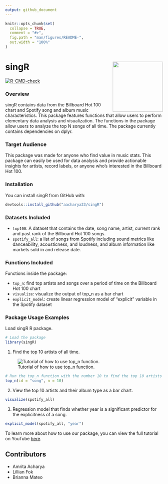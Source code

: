 ```yaml
---
output: github_document
---
```


```r
knitr::opts_chunk$set(
  collapse = TRUE,
  comment = "#>",
  fig.path = "man/figures/README-",
  out.width = "100%"
)
```

# singR <img src='R/images/hex-singR.png' align="right" height="160"/>


<!-- badges: start -->
  [![R-CMD-check](https://github.com/aacharya23/billboard_music/actions/workflows/R-CMD-check.yaml/badge.svg)](https://github.com/aacharya23/billboard_music/actions/workflows/R-CMD-check.yaml)
<!-- badges: end -->
 
### Overview
singR contains data from the Billboard Hot 100 chart and Spotify song and album music characteristics. This package features functions that allow users to perform elementary data analysis and visualization. The functions in the package allow users to analyze the top N songs of all time. The package currently contains dependencies on dplyr.


### Target Audience
This package was made for anyone who find value in music stats. This package can easily be used for data analysis and provide actionable insights for artists, record labels, or anyone who's interested in the Billboard Hot 100.


### Installation 

You can install singR from GitHub with: 

```r
devtools::install_github("aacharya23/singR")
```

### Datasets Included 
+ `top100`: A dataset that contains the date, song name, artist, current rank and past rank of the Billboard Hot 100 songs.
+ `spotify_all`: a list of songs from Spotify including sound metrics like danceability, acousticness, and loudness, and album information like markets sold in and release date. 

### Functions Included

Functions inside the package:

+ `top_n`: find top artists and songs over a period of time on the Billboard Hot 100 chart
+ `visualize`: visualize the output of top_n as a bar chart
+ `explicit_model`: create linear regression model of "explicit" variable in the Spotify dataset 

### Package Usage Examples

Load singR R package. 

```r
# Load the package 
library(singR)

```

1. Find the top 10 artists of all time. 

![Tutorial of how to use top_n function.](R/images/ezgif.com-gif-maker.gif)
```r
# Run the top_n function with the number 10 to find the top 10 artists of all time 
top_n(id = "song", n = 10)
```
2. View the top 10 artists and their album type as a bar chart. 
```r
visualize(spotify_all)
```
3. Regression model that finds whether year is a significant predictor for the explicitness of a song. 
```r
explicit_model(spotify_all, "year")
```

To learn more about how to use our package, you can view the full tutorial on YouTube [here](https://youtu.be/G8jblM8aEj0).

## Contributors

- Amrita Acharya
- Lillian Fok
- Brianna Mateo
